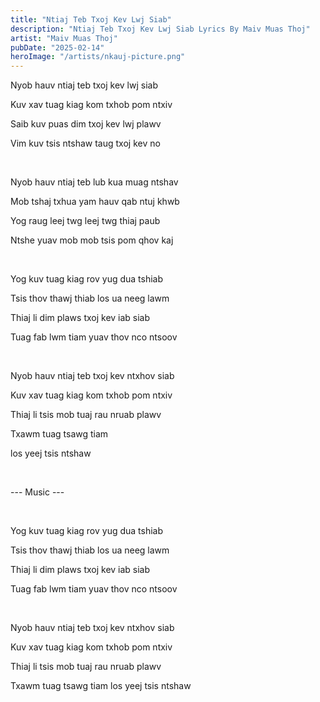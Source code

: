 ```yaml
---
title: "Ntiaj Teb Txoj Kev Lwj Siab"
description: "Ntiaj Teb Txoj Kev Lwj Siab Lyrics By Maiv Muas Thoj"
artist: "Maiv Muas Thoj"
pubDate: "2025-02-14"
heroImage: "/artists/nkauj-picture.png"
---
```


Nyob hauv ntiaj teb txoj kev lwj siab

Kuv xav tuag kiag kom txhob pom ntxiv

Saib kuv puas dim txoj kev lwj plawv

Vim kuv tsis ntshaw taug txoj kev no

<br />

Nyob hauv ntiaj teb lub kua muag ntshav

Mob tshaj txhua yam hauv qab ntuj khwb

Yog raug leej twg leej twg thiaj paub

Ntshe yuav mob mob tsis pom qhov kaj

<br />

Yog kuv tuag kiag rov yug dua tshiab

Tsis thov thawj thiab los ua neeg lawm

Thiaj li dim plaws txoj kev iab siab

Tuag fab lwm tiam yuav thov nco ntsoov

<br />

Nyob hauv ntiaj teb txoj kev ntxhov siab

Kuv xav tuag kiag kom txhob pom ntxiv

Thiaj li tsis mob tuaj rau nruab plawv

Txawm tuag tsawg tiam

los yeej tsis ntshaw

<br />

--- Music ---

<br />

Yog kuv tuag kiag rov yug dua tshiab

Tsis thov thawj thiab los ua neeg lawm

Thiaj li dim plaws txoj kev iab siab

Tuag fab lwm tiam yuav thov nco ntsoov

<br />

Nyob hauv ntiaj teb txoj kev ntxhov siab

Kuv xav tuag kiag kom txhob pom ntxiv

Thiaj li tsis mob tuaj rau nruab plawv

Txawm tuag tsawg tiam los yeej tsis ntshaw
